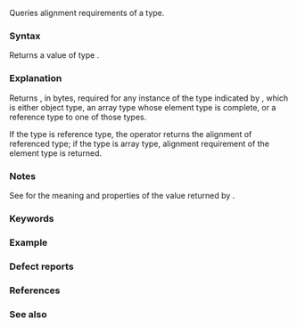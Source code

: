 {{title|{{tt|alignof}} operator {{mark since c++11}}}}
{{cpp/language/expressions/navbar}}

Queries alignment requirements of a type.

===Syntax===
{{sdsc begin}}
{{sdsc|{{ttb|alignof(}} {{spar|type-id}} {{ttb|)}}}}
{{sdsc end}}

Returns a value of type {{lc|std::size_t}}.

===Explanation===
Returns {{rlp|object#Alignment|the alignment}}, in bytes, required for any instance of the type indicated by {{rlp|type#Type naming|type-id}}, which is either {{rlp|type#Incomplete type|complete}} object type, an array type whose element type is complete, or a reference type to one of those types.

If the type is reference type, the operator returns the alignment of referenced type; if the type is array type, alignment requirement of the element type is returned.

===Notes===
See {{rlp|object#Alignment|alignment}} for the meaning and properties of the value returned by {{tt|alignof}}.

===Keywords===
{{ltt|cpp/keyword/alignof}}

===Example===
{{example
|code=
#include &lt;iostream&gt;

struct Foo
{
    int   i;
    float f;
    char  c;
};

// Note: alignas(alignof(long double)) below can be
// simplified to alignas(long double) if desired.
struct alignas(alignof(long double)) Foo2
{
    // put your definition here
}; 

struct Empty {};

struct alignas(64) Empty64 {};

#define SHOW(expr) std::cout &lt;&lt; #expr &lt;&lt; " = " &lt;&lt; (expr) &lt;&lt; '\n'

int main()
{
    SHOW(alignof(char));
    SHOW(alignof(int*));
    SHOW(alignof(Foo));
    SHOW(alignof(Foo2));
    SHOW(alignof(Empty));
    SHOW(alignof(Empty64));
}
|p=true
|output=
alignof(char) = 1
alignof(int*) = 8
alignof(Foo) = 4
alignof(Foo2) = 16
alignof(Empty) = 1
alignof(Empty64) = 64
}}

===Defect reports===
{{dr list begin}}
{{dr list item|wg=cwg|dr=1305|std=C++11|before={{spar|type-id}} could not represent a reference to an array&lt;br&gt;with an unknown bound but a complete element type|after=allowed}}
{{dr list end}}

===References===
{{ref std c++23}}
{{ref std|section=7.6.2.6|title=Alignof|id=expr.alignof}}
{{ref std end}}
{{ref std c++20}}
{{ref std|section=7.6.2.5|title=Alignof|id=expr.alignof}}
{{ref std end}}
{{ref std c++17}}
{{ref std|section=8.3.6|title=Alignof|id=expr.alignof}}
{{ref std end}}
{{ref std c++14}}
{{ref std|section=5.3.6|title=Alignof|id=expr.alignof}}
{{ref std end}}
{{ref std c++11}}
{{ref std|section=5.3.6|title=Alignof|id=expr.alignof}}
{{ref std end}}

===See also===
{{dsc begin}}
{{dsc|{{rlp|object#Alignment|Alignment requirement}}|restricts the addresses at which an object may be allocated}}
{{dsc inc|cpp/language/dsc alignas}}
{{dsc inc|cpp/types/dsc alignment_of}}
{{dsc see c|c/language/_Alignof|{{tt|_Alignof}}, {{tt|alignof}} operator|nomono=true}}
{{dsc end}}

{{langlinks|de|es|fr|it|ja|pt|ru|zh}}